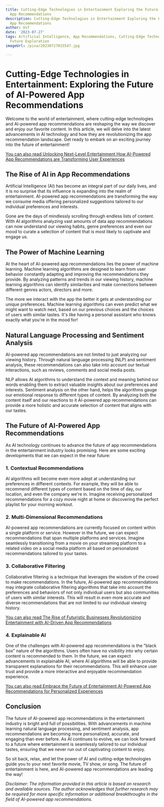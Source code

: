 ```yaml
---
title: Cutting-Edge Technologies in Entertainment Exploring the Future of AI-Powered
  App Recommendations
description: Cutting-Edge Technologies in Entertainment Exploring the Future of AI-Powered
  App Recommendations
author: Usf
date: '2023-07-27'
tags: Artificial Intelligence, App Recommendations, Cutting-Edge Technologies, Entertainment,
  Future Exploration
imageUrl: /pixa/20230727015547.jpg

---
```

# Cutting-Edge Technologies in Entertainment: Exploring the Future of AI-Powered App Recommendations

Welcome  to the world of entertainment,  where cutting-edge technologies and  AI-powered  app recommendations are reshaping the  way we discover and enjoy  our  favorite content. In this article, we will delve  into the latest advancements in  AI technology and how they are revolutionizing the  app  recommendation landscape. Get ready to embark on an  exciting journey into the future of entertainment!

[You can also read Unlocking Next-Level Entertainment How AI-Powered App Recommendations are Transforming User Experiences](Unlocking%20Next-Level%20Entertainment%20How%20AI-Powered%20App%20Recommendations%20are%20Transforming%20User%20Experiences)


## The  Rise of AI in App  Recommendations

Artificial Intelligence (AI) has become an integral part of our daily lives, and it is no surprise that its influence is  expanding into  the realm of entertainment. AI-powered app recommendations are transforming the way we consume media offering  personalized suggestions  tailored to our individual preferences and interests.

Gone  are the days of mindlessly  scrolling through endless lists of content. With AI algorithms analyzing vast amounts of data app recommendations  can now  understand our viewing habits, genre preferences and even our mood to  curate a selection of content that  is most likely to captivate and engage us.

## The Power of Machine Learning

At the heart of AI-powered app recommendations lies the  power of machine  learning.  Machine learning algorithms are designed to learn from user behavior constantly adapting and improving the recommendations they provide.  By analyzing patterns  and trends in our viewing history, machine learning algorithms can identify similarities and make connections between different genres actors, directors and more.

The more we interact with the app the better it gets at understanding our unique preferences.  Machine learning algorithms can even predict what we might want to watch next, based on our previous choices and the  choices of users with similar tastes. It's like having a personal assistant who knows exactly what you're in the mood for!

## Natural Language  Processing and Sentiment Analysis

AI-powered app recommendations are not limited to just analyzing our viewing history. Through natural language processing (NLP) and sentiment analysis, these recommendations can also take into account our textual interactions, such as reviews, comments and social media posts.

NLP allows AI algorithms to understand the context and meaning behind our words enabling them to extract valuable insights about our preferences and interests. Sentiment analysis on the other hand, helps the algorithms gauge our emotional  response  to different types  of  content. By analyzing both  the content itself and  our reactions to it AI-powered app recommendations can provide a more holistic and accurate selection of  content that aligns with our tastes.

## The Future of AI-Powered App Recommendations

As  AI technology continues to advance the future of app recommendations in the entertainment industry looks promising. Here are some exciting developments  that we can  expect in the near future:

### 1. Contextual Recommendations

AI algorithms will become even more adept at understanding our preferences in different contexts. For example, they will be able to recommend different types of content based on the time of day, our location, and  even the company we're  in.  Imagine receiving personalized recommendations  for a cozy movie night at home or discovering the  perfect playlist for your morning workout.

### 2. Multi-Dimensional Recommendations

AI-powered app recommendations  are currently focused on content within a single platform or service. However in the future, we can expect recommendations that span multiple platforms  and services. Imagine  seamlessly transitioning  from a movie  on your  streaming platform to a related video on a  social media platform all based on personalized recommendations tailored to your  tastes.

### 3. Collaborative Filtering

Collaborative filtering is a technique that leverages the wisdom of the crowd to make recommendations. In the future, AI-powered app recommendations may integrate collaborative filtering algorithms that take into account the preferences and behaviors of not only individual  users but also communities of users with similar interests. This  will result  in  even more accurate and diverse recommendations that are not limited to our individual viewing history.

[You can also read The Rise of Futuristic  Businesses Revolutionizing Entertainment with AI-Driven App Recommendations](The%20Rise%20of%20Futuristic%20Businesses%20Revolutionizing%20Entertainment%20with%20AI-Driven%20App%20Recommendations)


### 4.  Explainable AI

One of the challenges with AI-powered app recommendations is the "black box" nature of the algorithms. Users  often have no visibility into why certain content is recommended to them. In the  future, we can expect advancements in explainable AI, where AI algorithms will be able to provide transparent explanations for their  recommendations. This will enhance user trust and provide a  more interactive and enjoyable recommendation experience.

[You can also read  Embrace  the Future of Entertainment AI-Powered App Recommendations for Personalized Experiences](Embrace%20the%20Future%20of%20Entertainment%20AI-Powered%20App%20Recommendations%20for%20Personalized%20Experiences)


## Conclusion

The future of AI-powered app  recommendations in the entertainment industry  is bright and  full of  possibilities. With advancements in machine learning natural language processing, and sentiment analysis, app  recommendations are becoming more  personalized, accurate,  and engaging than  ever before.  As AI continues to evolve, we can look forward to a future where entertainment is seamlessly tailored to our individual tastes, ensuring that we never  run out of  captivating content to enjoy.

So sit back, relax,  and let the power of  AI  and cutting-edge technologies guide you to your next favorite movie,  TV show, or song.  The future of entertainment  is here, and AI-powered app recommendations are  leading the way!

*Disclaimer: The information provided in this article is based on research and available sources. The author acknowledges that further research may be required for more specific information or  additional  breakthroughs in the field of AI-powered app recommendations.*